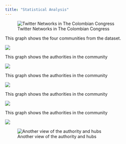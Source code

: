 ```yaml
---
title: "Statistical Analysis"
---
```


![Twitter Networks in The Colombian Congress](Basic%20Network%20Plot.png)

This graph shows the four communities from the dataset.

![](Communities%20on%20the%20Colombian%20Congress1.png)

This graph shows the authorities in the community

![](Communities%20on%20the%20Colombian%20Congress2.png)

This graph shows the authorities in the community

![](Communities%20on%20the%20Colombian%20Congress3.png)

This graph shows the authorities in the community

![](Communities%20on%20the%20Colombian%20Congress4.png)

This graph shows the authorities in the community

![](Authority%20and%20Hub.png)

![Another view of the authority and hubs](Authority-and-Hub2.png)
